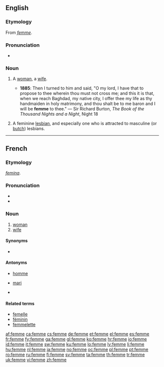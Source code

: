==English==

===Etymology===
From {{etyl|fr}} ''[[#French|femme]]''.

===Pronunciation===
* {{IPA|/fɛm/}}

===Noun===
{{en-noun}}

# {{context|archaic|rare}} A [[woman]], a [[wife]].
#* '''1885''': Then I turned to him and said, "O my lord, I have that to propose to thee wherein thou must not cross me; and this it is that, when we reach Baghdad, my native city, I offer thee my life as thy handmaiden in holy matrimony, and thou shalt be to me baron and I will be '''femme''' to thee." — Sir Richard Burton, ''The Book of the Thousand Nights and a Night'', Night 18
# {{slang|LGBT}} A feminine [[lesbian]], and especially one who is attracted to masculine (or [[butch]]) lesbians.

----

==French==

===Etymology===
{{etyl|la|fr}} ''[[femina]]''.

===Pronunciation===
* {{audio|Fr-femme.ogg|audio}}
* {{IPA|/fam/|lang=fr}}

===Noun===
{{fr-noun|f}}

# [[woman]]
# [[wife]]

====Synonyms====
* {{l|fr|épouse}} {{qualifier|cognate to {{l|fr|spouse}}}}

====Antonyms====
* {{sense|female}} [[homme]]
* {{sense|wife}} [[mari]]
* {{sense|wife}} {{l|fr|époux}} {{qualifier|cognate to {{l|en|spouse}}}}

====Related terms====
* [[femelle]]
* [[féminin]]
* [[femmelette]]

[[af:femme]]
[[ca:femme]]
[[cs:femme]]
[[de:femme]]
[[et:femme]]
[[el:femme]]
[[es:femme]]
[[fr:femme]]
[[fy:femme]]
[[ga:femme]]
[[gl:femme]]
[[ko:femme]]
[[hr:femme]]
[[io:femme]]
[[id:femme]]
[[it:femme]]
[[sw:femme]]
[[ku:femme]]
[[lo:femme]]
[[lv:femme]]
[[li:femme]]
[[hu:femme]]
[[nl:femme]]
[[ja:femme]]
[[no:femme]]
[[oc:femme]]
[[pl:femme]]
[[pt:femme]]
[[ro:femme]]
[[ru:femme]]
[[fi:femme]]
[[sv:femme]]
[[ta:femme]]
[[th:femme]]
[[tr:femme]]
[[uk:femme]]
[[vi:femme]]
[[zh:femme]]